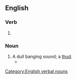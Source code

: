 ==English==

===Verb===
{{head|en|verb form}}

# {{present participle of|en|thud|nocat=1}}

===Noun===
{{en-noun}}

# A dull banging sound; a [[thud]].
#* {{quote-text|en|year=2003|author=Brad Steiger|title=Real Ghosts, Restless Spirits, and Haunted Places|page=30|passage=We explored the basement, wherein she had so often heard heavy footsteps, '''thuddings''', and scrapings.}}

[[Category:English verbal nouns]]